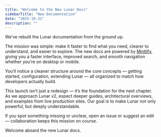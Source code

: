 ```yaml
---
title: "Welcome to the New Lunar Docs"
sidebarTitle: "New Documentation"
date: "2025-10-31"
description: ""
---
```


We’ve rebuilt the Lunar documentation from the ground up.

The mission was simple: make it faster to find what you need, clearer to understand, and easier to explore. The new docs
are powered by [Mintlify](https://www.mintlify.com/), giving you a faster interface, improved search, and smooth navigation whether you’re on desktop
or mobile.

You’ll notice a cleaner structure around the core concepts — getting started, configuration, extending Lunar — all
organized to match how developers actually build.

This launch isn’t just a redesign — it’s the foundation for the next chapter. As we approach Lunar v2, expect deeper
guides, architectural overviews, and examples from live production sites. Our goal is to make Lunar not only powerful,
but deeply understandable.

If you spot something missing or unclear, open an issue or suggest an edit — collaboration keeps this mission on course.

Welcome aboard the new Lunar docs.
